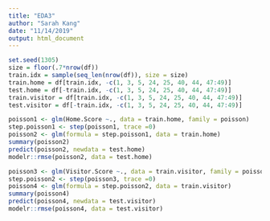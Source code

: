 ```yaml
---
title: "EDA3"
author: "Sarah Kang"
date: "11/14/2019"
output: html_document
---
```


```r
set.seed(1305)
size = floor(.7*nrow(df))
train.idx = sample(seq_len(nrow(df)), size = size)
train.home = df[train.idx, -c(1, 3, 5, 24, 25, 40, 44, 47:49)]
test.home = df[-train.idx, -c(1, 3, 5, 24, 25, 40, 44, 47:49)]
train.visitor = df[train.idx, -c(1, 3, 5, 24, 25, 40, 44, 47:49)]
test.visitor = df[-train.idx, -c(1, 3, 5, 24, 25, 40, 44, 47:49)]
```

```r
poisson1 <- glm(Home.Score ~., data = train.home, family = poisson) 
step.poisson1 <- step(poisson1, trace =0)
poisson2 <- glm(formula = step.poisson1, data = train.home)
summary(poisson2)
predict(poisson2, newdata = test.home)
modelr::rmse(poisson2, data = test.home)
```

```r
poisson3 <- glm(Visitor.Score ~., data = train.visitor, family = poisson) 
step.poisson2 <- step(poisson3, trace =0)
poisson4 <- glm(formula = step.poisson2, data = train.visitor)
summary(poisson4)
predict(poisson4, newdata = test.visitor)
modelr::rmse(poisson4, data = test.visitor)
```

